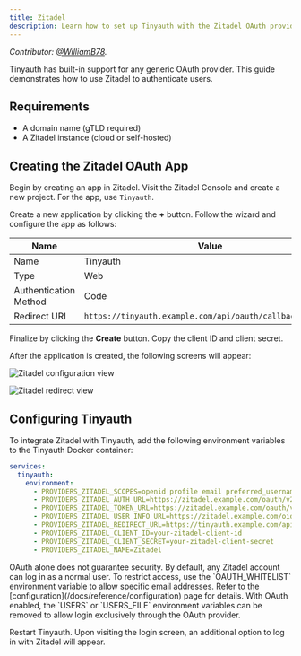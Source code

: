 ```yaml
---
title: Zitadel
description: Learn how to set up Tinyauth with the Zitadel OAuth provider.
---
```


_Contributor: [@WilliamB78](https://github.com/WilliamB78)._

Tinyauth has built-in support for any generic OAuth provider. This guide demonstrates how to use Zitadel to authenticate users.

## Requirements

- A domain name (gTLD required)
- A Zitadel instance (cloud or self-hosted)

## Creating the Zitadel OAuth App

Begin by creating an app in Zitadel. Visit the Zitadel Console and create a new project. For the app, use `Tinyauth`.

Create a new application by clicking the **+** button. Follow the wizard and configure the app as follows:

| Name                  | Value                                                     |
| --------------------- | --------------------------------------------------------- |
| Name                  | Tinyauth                                                  |
| Type                  | Web                                                       |
| Authentication Method | Code                                                      |
| Redirect URI          | `https://tinyauth.example.com/api/oauth/callback/generic` |

Finalize by clicking the **Create** button. Copy the client ID and client secret.

After the application is created, the following screens will appear:

![Zitadel configuration view](/screenshots/zitadel-configuration-view.png)

![Zitadel redirect view](/screenshots/zitadel-redirect-view.png)

## Configuring Tinyauth

To integrate Zitadel with Tinyauth, add the following environment variables to the Tinyauth Docker container:

```yaml
services:
  tinyauth:
    environment:
      - PROVIDERS_ZITADEL_SCOPES=openid profile email preferred_username groups
      - PROVIDERS_ZITADEL_AUTH_URL=https://zitadel.example.com/oauth/v2/authorize
      - PROVIDERS_ZITADEL_TOKEN_URL=https://zitadel.example.com/oauth/v2/token
      - PROVIDERS_ZITADEL_USER_INFO_URL=https://zitadel.example.com/oidc/v1/userinfo
      - PROVIDERS_ZITADEL_REDIRECT_URL=https://tinyauth.example.com/api/oauth/callback/zitadel
      - PROVIDERS_ZITADEL_CLIENT_ID=your-zitadel-client-id
      - PROVIDERS_ZITADEL_CLIENT_SECRET=your-zitadel-client-secret
      - PROVIDERS_ZITADEL_NAME=Zitadel
```

<Callout type="warning">
  OAuth alone does not guarantee security. By default, any Zitadel account can
  log in as a normal user. To restrict access, use the `OAUTH_WHITELIST`
  environment variable to allow specific email addresses. Refer to the
  [configuration](/docs/reference/configuration) page for details.
</Callout>

<Callout type="info">
  With OAuth enabled, the `USERS` or `USERS_FILE` environment variables can be
  removed to allow login exclusively through the OAuth provider.
</Callout>

Restart Tinyauth. Upon visiting the login screen, an additional option to log in with Zitadel will appear.
